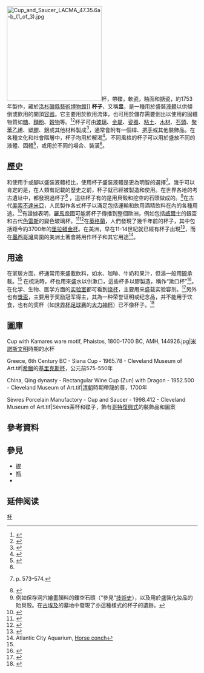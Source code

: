 [[File:Cup_and_Saucer_LACMA_47.35.6a-b_(1_of_3).jpg|250px]]杯，帶碟，軟瓷，釉面和搪瓷，約1753年製作，藏於[[洛杉磯縣藝術博物館|洛杉磯縣藝術博物館]]]]
'''杯子'''，又稱'''盅'''，是一種用於盛裝[[液體|液體]]以供傾倒或飲用的開頂[[容器|容器]]。它主要用於飲用流体，也可用於儲存需要倒出以使用的固體物質如[[糖|糖]]、[[麵粉|麵粉]]、[[穀物|穀物]]等。<ref name=bbc1>{{cite web |author=Producer Chris |url=https://www.bbc.co.uk/blogs/radio1movies/2009/12/who_drank_from_this.shtml |title=Radio 1 Movies Blog: Who Drank From This? |date=2009-12|publisher=BBC |accessdate=2014-01-26 |archive-url=https://web.archive.org/web/20150924160659/http://www.bbc.co.uk/blogs/radio1movies/2009/12/who_drank_from_this.shtml |archive-date=2015-09-24 }}</ref><ref>{{cite web |url=http://www.merriam-webster.com/dictionary/cup |title=Cup - Definition and More from the Free Merriam-Webster Dictionary |publisher=Merriam-webster.com |date=2012-08-31 |accessdate=2014-01-26 |archive-url=https://web.archive.org/web/20140108021406/http://www.merriam-webster.com/dictionary/cup |archive-date=2014-01-08 }}</ref>杯子可由[[玻璃|玻璃]]、[[金屬|金屬]]、[[瓷器|瓷器]]、[[粘土|粘土]]、[[木材|木材]]、[[岩石|石頭]]、[[聚苯乙烯|聚苯乙烯]]、[[塑膠|塑膠]]、[[鋁|鋁]]或其他材料製成<ref>{{cite web |url=http://dictionary.reference.com/browse/cup?s=t&path=/ |title=Cup | Define Cup at Dictionary.com |publisher=Dictionary.reference.com |accessdate= 2019-05-03 |archive-url=https://web.archive.org/web/20151007030928/http://dictionary.reference.com/browse/cup?s=t&path=%2F |archive-date=2015-10-07}}</ref>，通常會附有一個桿、[[把手|把手]]或其他裝飾品。在各種文化和社會階層中，杯子均用於解渴<ref>{{cite web |author=Producer Chris |url=https://www.bbc.co.uk/blogs/radio1movies/2009/12/who_drank_from_this_the_answer.shtml |title=Radio 1 Movies Blog: Who Drank From This? The Answer |publisher=BBC |accessdate=2014-01-16|archive-url=https://web.archive.org/web/20150924160700/http://www.bbc.co.uk/blogs/radio1movies/2009/12/who_drank_from_this_the_answer.shtml|date=2019-12 |archive-date=2015-09-24}}</ref>。不同風格的杯子可以用於盛放不同的液體、固體<ref name="wisegeek">{{cite web |url=http://www.wisegeek.com/what-are-the-different-types-of-coffee-cups.htm |title=What Are the Different Types of Coffee Cups? (with pictures) |publisher=Wisegeek.com |date=2014-01-28 |accessdate=2014-01-26 |archive-url=https://web.archive.org/web/20140201210150/http://www.wisegeek.com/what-are-the-different-types-of-coffee-cups.htm |archive-date=2014-02-01 }}</ref>，或用於不同的場合、裝潢<ref name="wisegeek"/>。

==歷史==
和使用手或腳以盛裝液體相比，使用杯子盛裝液體是更為明智的選擇<ref name="R1-573574">{{Cite book|author=Rigby, Stephen Henry|title=A Companion to Britain in the Later Middle Ages|edition=Illustrated|year=2003|publisher=Wiley-Blackwell|isbn=978-0-631-21785-5|ref=R1}} p. 573–574.</ref>。幾乎可以肯定的是，在人類有記載的歷史之前，杯子就已經被製造和使用。在世界各地的考古遺址中，都發現過杯子<ref>{{cite book|title=Cultural Anthropology: The Human Challenge|author= Haviland, William A.|publisher=[[The_Thomson_Corporation|The Thomson Corporation]]|year=2004|isbn=978-0-534-62487-3|page=77}}</ref>
，這些杯子有的是用貝殼和挖空的石頭做成的。<ref>例如保存洞穴繪畫顏料的鏤空石頭（“參見”[[技術史#石器時代|技術史]]），以及用於盛裝化妝品的貽貝殼。在[[古埃及|古埃及]]的墓地中發現了亦這種樣式的杯子的遺跡。</ref>在古代[[美索不達米亞|美索不達米亞]]，人民製作各式杯子以滿足包括運輸和飲用酒精飲料在內的各種用途。<ref>{{cite web |url=http://archaeologynewsnetwork.blogspot.com/2012/04/gold-cup-headlines-mesopotamia.html |title=The Archaeology News Network: Gold cup headlines Mesopotamia exhibition |publisher=Archaeologynewsnetwork.blogspot.com |date=2012-04-24|accessdate=2014-01-16|archive-url=https://web.archive.org/web/20130120171340/http://archaeologynewsnetwork.blogspot.com/2012/04/gold-cup-headlines-mesopotamia.html |archive-date=2013-01-20}}</ref>有證據表明，[[羅馬帝國|羅馬帝國]]可能將杯子傳播到整個歐洲，例如包括[[威爾士|威爾士]]的銀盃和古代[[色雷斯|色雷斯]]的變色玻璃杯。<ref>{{cite web|url=http://archive.archaeology.org/0403/newsbriefs/romecup.html|title=Roman Cup - Archaeology Magazine Archive|date=2004-03|work=[[Archaeology_(magazine)|Archaeology]]|accessdate=2014-01-18|archive-url=https://web.archive.org/web/20140202214524/http://archive.archaeology.org/0403/newsbriefs/romecup.html|archive-date=2014-02-02}}</ref><ref name="Merali">{{cite web|url=http://www.smithsonianmag.com/history/this-1600-year-old-goblet-shows-that-the-romans-were-nanotechnology-pioneers-787224/|title=This 1,600-Year-Old Goblet Shows that the Romans Were Nanotechnology Pioneers|last=Merali|first=Zeeya|date=2013-09|work=[[Smithsonian_(magazine)|Smithsonian]]|accessdate=2014-01-28|archive-url=https://web.archive.org/web/20140201203833/http://www.smithsonianmag.com/history/this-1600-year-old-goblet-shows-that-the-romans-were-nanotechnology-pioneers-787224/|archive-date=2014-02-01}}</ref>在[[英格蘭|英格蘭]]，人們發現了幾千年前的杯子，其中包括距今約3700年的[[里拉頓金杯|里拉頓金杯]]。在美洲，早在11-14世紀就已經有杯子出現<ref name="Norton">{{cite web|url=http://news.sciencemag.org/2012/08/starbucks-ancient-america|title=Starbucks of Ancient America?|last=Norton|first=Elizabeth|date=2012-08-06|work=[[ScienceNOW|ScienceNOW]]|accessdate=2014-01-28|archive-url=https://web.archive.org/web/20140201170149/http://news.sciencemag.org/2012/08/starbucks-ancient-america|archive-date=2014-02-01}}</ref>，而在[[墨西哥灣|墨西哥灣]]周圍的美洲土著會將{{le|馬海螺|Triplofusus papillosus}}用作杯子和其它用途<ref>Atlantic City Aquarium, [http://www.acaquarium.com/animals/717/ Horse conch]{{Webarchive|url=https://web.archive.org/web/20140515011155/http://www.acaquarium.com/animals/717/ |date=2014-05-15 }}</ref>。

== 用途 ==
在家居方面，杯通常用來盛載飲料，如水、咖啡、牛奶和果汁，但湯一般用[[碗|碗]]承載。<ref name=bbc1/>
在梳洗時，杯也用來盛水以供漱口，這些杯多以膠製造，稱作“漱口杯”<ref>{{cite journal |author1=廖紫均 |title=淺談馬克杯的歷史 |journal=國立自然科學博物館館訊 |date=2017-07 |issue=356 |page=4 |url=http://web2.nmns.edu.tw/PubLib/NewsLetter/106/356/4.pdf |accessdate=2020-07-16 |publisher=國立自然科學博物館 |location=台中 |language=zh-tw |format=pdf |issn=1682-5225 |archive-date=2017-07-22 |archive-url=https://web.archive.org/web/20170722004626/http://web2.nmns.edu.tw/PubLib/NewsLetter/106/356/4.pdf |dead-url=no }}</ref>。在化学、生物、医学方面的[[实验室|实验室]]都可看到[[烧杯|烧杯]]，主要用来盛载实验容剂。<ref name=Zheng&Pan>{{cite book |editor=郑燕龙; 潘子昂 |title=实验室玻璃仪器手册 |url=http://www.scilib.org/o6-3%E5%AE%9E%E9%AA%8C%E5%AE%A4%E7%8E%BB%E7%92%83%E4%BB%AA%E5%99%A8%E6%89%8B%E5%86%8C-%E9%83%91%E7%87%95%E9%BE%99-%E6%BD%98%E5%AD%90%E6%98%82code-sz22033/ |format=PDF |edition=第1版第1次印刷 |date=2007-05 |publisher=化学工业出版社 |location=北京 |language=zh-cn |isbn=978-7-122-00168-9 |pages=1~4 |chapter=§1.1 |access-date=2016-08-23 |archive-url=https://web.archive.org/web/20160921062518/http://www.scilib.org/o6-3%E5%AE%9E%E9%AA%8C%E5%AE%A4%E7%8E%BB%E7%92%83%E4%BB%AA%E5%99%A8%E6%89%8B%E5%86%8C-%E9%83%91%E7%87%95%E9%BE%99-%E6%BD%98%E5%AD%90%E6%98%82code-sz22033/ |archive-date=2016-09-21 |dead-url=yes }}</ref>另外也有[[獎盃|獎盃]]，主要用于奖励冠军得主，其為一种荣誉证明或纪念品，并不能用于饮食，也有的奖杯（如[[世界杯足球赛|世界杯足球赛]]的[[大力神杯|大力神杯]]）已不像杯子。<ref>{{cite web|last1=Noto|first1=Suzanne|title=Loving Cup History|url=https://www.silvergallery.com/blog/loving-cup-history/|website=Silver Gallery|access-date=2020-07-16|archive-date=2020-11-06|archive-url=https://web.archive.org/web/20201106125330/https://www.silvergallery.com/blog/loving-cup-history/|dead-url=no}}</ref>

==圖庫==
<gallery widths="170px" heights="170px">
Cup with Kamares ware motif, Phaistos, 1800-1700 BC, AMH, 144926.jpg|[[米諾斯文明|米諾斯文明]]時期的水杯

Greece, 6th Century BC - Siana Cup - 1965.78 - Cleveland Museum of Art.tif|[[希臘|希臘]]的[[基里克斯杯|基里克斯杯]]，公元前575-550年

China, Qing dynasty - Rectangular Wine Cup (Zun) with Dragon - 1952.500 - Cleveland Museum of Art.tif|[[清朝|清朝]]時期帶龍的尊，1700年

Sèvres Porcelain Manufactory - Cup and Saucer - 1998.412 - Cleveland Museum of Art.tif|Sèvres茶杯和碟子，飾有[[哥特式|哥特復興式]]的裝飾品和圖案
</gallery>

==參考資料==
{{Reflist|30em}}

== 參見 ==
* [[碗|碗]]
* [[瓶|瓶]]
* {{Lookfrom|杯}}

== 延伸阅读 ==
{{Wikisource further reading}}


{{金銀器工藝}}
[[Category:杯|]]